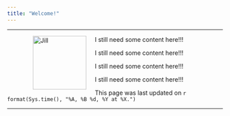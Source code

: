 ```yaml
---
title: "Welcome!"
---
```


* * * 

<figure>
<img src="./images/Me-Medium.jpg" alt="Jill" align="left" hspace="20" style="width:125px;height:125px;">
</figure>
 
I still need some content here!!!  

I still need some content here!!!  

I still need some content here!!!  

I still need some content here!!!  

This page was last updated on `r format(Sys.time(), "%A, %B %d, %Y at %X.")`


* * *
